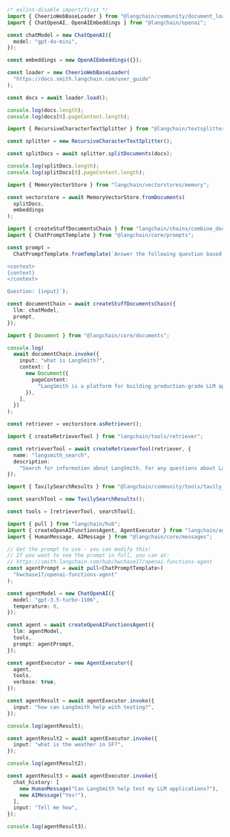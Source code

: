 ```typescript
/* eslint-disable import/first */
import { CheerioWebBaseLoader } from "@langchain/community/document_loaders/web/cheerio";
import { ChatOpenAI, OpenAIEmbeddings } from "@langchain/openai";

const chatModel = new ChatOpenAI({
  model: "gpt-4o-mini",
});

const embeddings = new OpenAIEmbeddings({});

const loader = new CheerioWebBaseLoader(
  "https://docs.smith.langchain.com/user_guide"
);

const docs = await loader.load();

console.log(docs.length);
console.log(docs[0].pageContent.length);

import { RecursiveCharacterTextSplitter } from "@langchain/textsplitters";

const splitter = new RecursiveCharacterTextSplitter();

const splitDocs = await splitter.splitDocuments(docs);

console.log(splitDocs.length);
console.log(splitDocs[0].pageContent.length);

import { MemoryVectorStore } from "langchain/vectorstores/memory";

const vectorstore = await MemoryVectorStore.fromDocuments(
  splitDocs,
  embeddings
);

import { createStuffDocumentsChain } from "langchain/chains/combine_documents";
import { ChatPromptTemplate } from "@langchain/core/prompts";

const prompt =
  ChatPromptTemplate.fromTemplate(`Answer the following question based only on the provided context:

<context>
{context}
</context>

Question: {input}`);

const documentChain = await createStuffDocumentsChain({
  llm: chatModel,
  prompt,
});

import { Document } from "@langchain/core/documents";

console.log(
  await documentChain.invoke({
    input: "what is LangSmith?",
    context: [
      new Document({
        pageContent:
          "LangSmith is a platform for building production-grade LLM applications.",
      }),
    ],
  })
);

const retriever = vectorstore.asRetriever();

import { createRetrieverTool } from "langchain/tools/retriever";

const retrieverTool = await createRetrieverTool(retriever, {
  name: "langsmith_search",
  description:
    "Search for information about LangSmith. For any questions about LangSmith, you must use this tool!",
});

import { TavilySearchResults } from "@langchain/community/tools/tavily_search";

const searchTool = new TavilySearchResults();

const tools = [retrieverTool, searchTool];

import { pull } from "langchain/hub";
import { createOpenAIFunctionsAgent, AgentExecutor } from "langchain/agents";
import { HumanMessage, AIMessage } from "@langchain/core/messages";

// Get the prompt to use - you can modify this!
// If you want to see the prompt in full, you can at:
// https://smith.langchain.com/hub/hwchase17/openai-functions-agent
const agentPrompt = await pull<ChatPromptTemplate>(
  "hwchase17/openai-functions-agent"
);

const agentModel = new ChatOpenAI({
  model: "gpt-3.5-turbo-1106",
  temperature: 0,
});

const agent = await createOpenAIFunctionsAgent({
  llm: agentModel,
  tools,
  prompt: agentPrompt,
});

const agentExecutor = new AgentExecutor({
  agent,
  tools,
  verbose: true,
});

const agentResult = await agentExecutor.invoke({
  input: "how can LangSmith help with testing?",
});

console.log(agentResult);

const agentResult2 = await agentExecutor.invoke({
  input: "what is the weather in SF?",
});

console.log(agentResult2);

const agentResult3 = await agentExecutor.invoke({
  chat_history: [
    new HumanMessage("Can LangSmith help test my LLM applications?"),
    new AIMessage("Yes!"),
  ],
  input: "Tell me how",
});

console.log(agentResult3);
```
